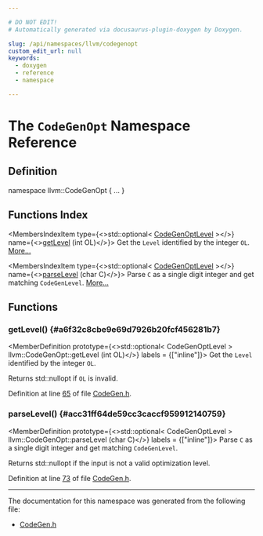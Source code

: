 ```yaml
---

# DO NOT EDIT!
# Automatically generated via docusaurus-plugin-doxygen by Doxygen.

slug: /api/namespaces/llvm/codegenopt
custom_edit_url: null
keywords:
  - doxygen
  - reference
  - namespace

---
```





# The `CodeGenOpt` Namespace Reference

<DoxygenPage pluginConfig={pluginConfig}>



## Definition

<CodeBlock>namespace llvm::CodeGenOpt &#123; ... &#125;</CodeBlock>

## Functions Index

<MembersIndex>

<MembersIndexItem
  type={<>std::optional&lt; <a href="/docs/api/namespaces/llvm/#a8ec1bf8d7b792ca9fac56f8514db18d2">CodeGenOptLevel</a> &gt;</>}
  name={<><a href="#a6f32c8cbe9e69d7926b20fcf456281b7">getLevel</a> (int OL)</>}>
Get the <code>Level</code> identified by the integer <code>OL</code>. <a href="#a6f32c8cbe9e69d7926b20fcf456281b7">More...</a>
</MembersIndexItem>

<MembersIndexItem
  type={<>std::optional&lt; <a href="/docs/api/namespaces/llvm/#a8ec1bf8d7b792ca9fac56f8514db18d2">CodeGenOptLevel</a> &gt;</>}
  name={<><a href="#acc31ff64de59cc3caccf959912140759">parseLevel</a> (char C)</>}>
Parse <code>C</code> as a single digit integer and get matching <code>CodeGenLevel</code>. <a href="#acc31ff64de59cc3caccf959912140759">More...</a>
</MembersIndexItem>

</MembersIndex>


<SectionDefinition>

## Functions

### getLevel() {#a6f32c8cbe9e69d7926b20fcf456281b7}

<MemberDefinition
  prototype={<>std::optional&lt; CodeGenOptLevel &gt; llvm::CodeGenOpt::getLevel (int OL)</>}
  labels = {["inline"]}>
Get the <code>Level</code> identified by the integer <code>OL</code>.

Returns std::nullopt if <code>OL</code> is invalid.

Definition at line <a href="/docs/api/files/include/include/llvm/include/llvm/support/codegen-h/#l00065">65</a> of file <a href="/docs/api/files/include/include/llvm/include/llvm/support/codegen-h">CodeGen.h</a>.
</MemberDefinition>

### parseLevel() {#acc31ff64de59cc3caccf959912140759}

<MemberDefinition
  prototype={<>std::optional&lt; CodeGenOptLevel &gt; llvm::CodeGenOpt::parseLevel (char C)</>}
  labels = {["inline"]}>
Parse <code>C</code> as a single digit integer and get matching <code>CodeGenLevel</code>.

Returns std::nullopt if the input is not a valid optimization level.

Definition at line <a href="/docs/api/files/include/include/llvm/include/llvm/support/codegen-h/#l00073">73</a> of file <a href="/docs/api/files/include/include/llvm/include/llvm/support/codegen-h">CodeGen.h</a>.
</MemberDefinition>

</SectionDefinition>

<hr/>

The documentation for this namespace was generated from the following file:

<ul>
<li><a href="/docs/api/files/include/include/llvm/include/llvm/support/codegen-h">CodeGen.h</a></li>
</ul>

</DoxygenPage>

